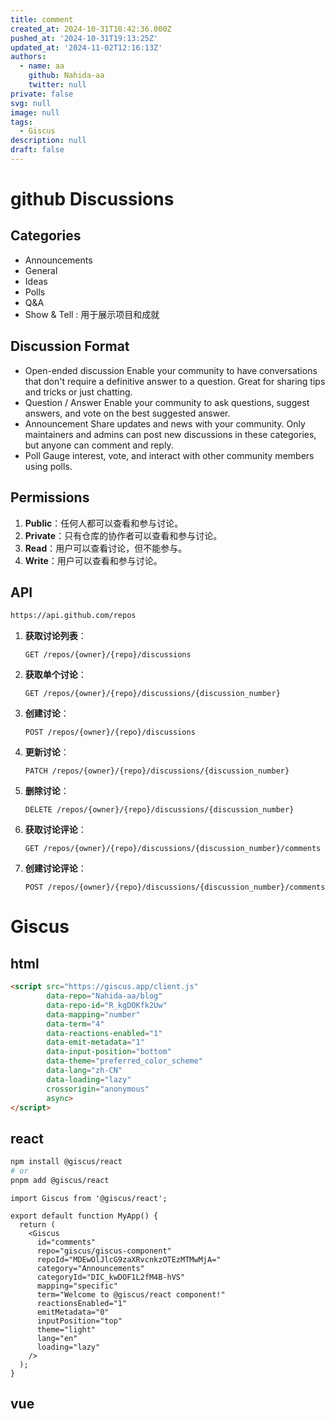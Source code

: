 ```yaml
---
title: comment
created_at: 2024-10-31T10:42:36.000Z
pushed_at: '2024-10-31T19:13:25Z'
updated_at: '2024-11-02T12:16:13Z'
authors:
  - name: aa
    github: Nahida-aa
    twitter: null
private: false
svg: null
image: null
tags:
  - Giscus
description: null
draft: false
---
```

# github Discussions

## Categories

- Announcements
- General
- Ideas
- Polls
- Q&A
- Show & Tell : 用于展示项目和成就

## Discussion Format

- Open-ended discussion
  Enable your community to have conversations that don't require a definitive answer to a question. Great for sharing tips and tricks or just chatting.
- Question / Answer
  Enable your community to ask questions, suggest answers, and vote on the best suggested answer.
-  Announcement
  Share updates and news with your community. Only maintainers and admins can post new discussions in these categories, but anyone can comment and reply.
- Poll
  Gauge interest, vote, and interact with other community members using polls.

## Permissions

1. **Public**：任何人都可以查看和参与讨论。
2. **Private**：只有仓库的协作者可以查看和参与讨论。
3. **Read**：用户可以查看讨论，但不能参与。
4. **Write**：用户可以查看和参与讨论。

## API
```sh
https://api.github.com/repos
```

1. **获取讨论列表**：
   ```http
   GET /repos/{owner}/{repo}/discussions
   ```

2. **获取单个讨论**：
   ```http
   GET /repos/{owner}/{repo}/discussions/{discussion_number}
   ```

3. **创建讨论**：
   ```http
   POST /repos/{owner}/{repo}/discussions
   ```

4. **更新讨论**：
   ```http
   PATCH /repos/{owner}/{repo}/discussions/{discussion_number}
   ```

5. **删除讨论**：
   ```http
   DELETE /repos/{owner}/{repo}/discussions/{discussion_number}
   ```

6. **获取讨论评论**：
   ```http
   GET /repos/{owner}/{repo}/discussions/{discussion_number}/comments
   ```

7. **创建讨论评论**：
   ```http
   POST /repos/{owner}/{repo}/discussions/{discussion_number}/comments
   ```
# Giscus

## html
```html
<script src="https://giscus.app/client.js"
        data-repo="Nahida-aa/blog"
        data-repo-id="R_kgDOKfk2Uw"
        data-mapping="number"
        data-term="4"
        data-reactions-enabled="1"
        data-emit-metadata="1"
        data-input-position="bottom"
        data-theme="preferred_color_scheme"
        data-lang="zh-CN"
        data-loading="lazy"
        crossorigin="anonymous"
        async>
</script>
```

## react
```sh
npm install @giscus/react
# or
pnpm add @giscus/react
```
```tsx
import Giscus from '@giscus/react';

export default function MyApp() {
  return (
    <Giscus
      id="comments"
      repo="giscus/giscus-component"
      repoId="MDEwOlJlcG9zaXRvcnkzOTEzMTMwMjA="
      category="Announcements"
      categoryId="DIC_kwDOF1L2fM4B-hVS"
      mapping="specific"
      term="Welcome to @giscus/react component!"
      reactionsEnabled="1"
      emitMetadata="0"
      inputPosition="top"
      theme="light"
      lang="en"
      loading="lazy"
    />
  );
}
```
## vue
